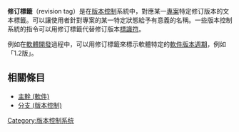 {{unreferenced|time=2016-04-14T14:45:20+00:00}}
'''修订標籤'''（revision tag）是在[[版本控制|版本控制]]系統中，對應某一[[專案|專案]]特定修订版本的文本標籤。可以讓使用者針對專案的某一特定狀態給予有意義的名稱。一些版本控制系統的指令可以用修订標籤代替修订版本[[標識符|標識符]]。

例如在[[軟體開發|軟體開發]]過程中，可以用修订標籤來標示軟體特定的[[軟件版本週期|軟件版本週期]]，例如「1.2版」。

==相關條目==
* [[主幹_(軟件)|主幹 (軟件)]]
* [[分支_(版本控制)|分支 (版本控制)]]
<!--* [[Tag_(metadata)|Tagging]]-->

{{Revision control software}}

{{技術小作品}}

[[Category:版本控制系统|Category:版本控制系统]]